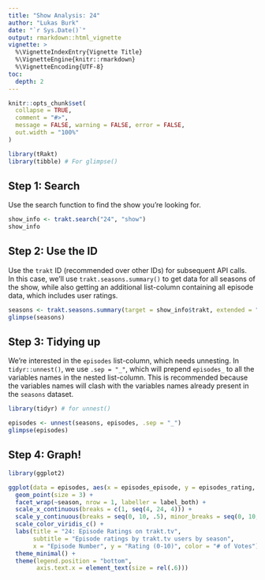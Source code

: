 ```yaml
---
title: "Show Analysis: 24"
author: "Lukas Burk"
date: "`r Sys.Date()`"
output: rmarkdown::html_vignette
vignette: >
  %\VignetteIndexEntry{Vignette Title}
  %\VignetteEngine{knitr::rmarkdown}
  %\VignetteEncoding{UTF-8}
toc:
  depth: 2
---
```


```r
knitr::opts_chunk$set(
  collapse = TRUE,
  comment = "#>",
  message = FALSE, warning = FALSE, error = FALSE,
  out.width = "100%"
)
```

```r
library(tRakt)
library(tibble) # For glimpse()
```

## Step 1: Search

Use the search function to find the show you're looking for.

```r
show_info <- trakt.search("24", "show")
show_info
```

## Step 2: Use the ID

Use the `trakt` ID (recommended over other IDs) for subsequent API calls.  
In this case, we'll use `trakt.seasons.summary()` to get data for all seasons of the show, while also getting an additional list-column containing all episode data, which includes user ratings.

```r
seasons <- trakt.seasons.summary(target = show_info$trakt, extended = "full", episodes = TRUE)
glimpse(seasons)
```

## Step 3: Tidying up

We're interested in the `episodes` list-column, which needs unnesting. In `tidyr::unnest()`, we use `.sep = "_"`, which will prepend `episodes_` to all the variables names in the nested list-column. This is recommended because the variables names will clash with the variables names already present in the `seasons` dataset.

```r
library(tidyr) # for unnest()

episodes <- unnest(seasons, episodes, .sep = "_")
glimpse(episodes)
```

## Step 4: Graph!

```r
library(ggplot2)

ggplot(data = episodes, aes(x = episodes_episode, y = episodes_rating, color = episodes_votes)) +
  geom_point(size = 3) +
  facet_wrap(~season, nrow = 1, labeller = label_both) +
  scale_x_continuous(breaks = c(1, seq(4, 24, 4))) +
  scale_y_continuous(breaks = seq(0, 10, .5), minor_breaks = seq(0, 10, .25), limits = c(7, 9)) +
  scale_color_viridis_c() +
  labs(title = "24: Episode Ratings on trakt.tv",
       subtitle = "Episode ratings by trakt.tv users by season",
       x = "Episode Number", y = "Rating (0-10)", color = "# of Votes") +
  theme_minimal() +
  theme(legend.position = "bottom",
        axis.text.x = element_text(size = rel(.6)))
```

